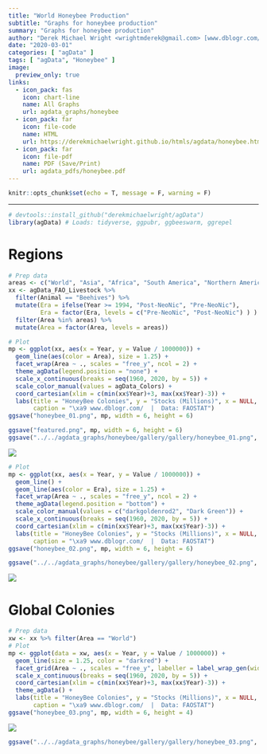 ```yaml
---
title: "World Honeybee Production"
subtitle: "Graphs for honeybee production"
summary: "Graphs for honeybee production"
author: "Derek Michael Wright <wrightmderek@gmail.com> [www.dblogr.com/](https://dblogr.netlify.com/)"
date: "2020-03-01"
categories: [ "agData" ]
tags: [ "agData", "Honeybee" ]
image:
  preview_only: true
links: 
  - icon_pack: fas
    icon: chart-line
    name: All Graphs
    url: agdata_graphs/honeybee
  - icon_pack: far
    icon: file-code
    name: HTML
    url: https://derekmichaelwright.github.io/htmls/agdata/honeybee.html
  - icon_pack: far
    icon: file-pdf
    name: PDF (Save/Print)
    url: agdata_pdfs/honeybee.pdf
---
```


```r
knitr::opts_chunk$set(echo = T, message = F, warning = F)
```

---

```r
# devtools::install_github("derekmichaelwright/agData")
library(agData) # Loads: tidyverse, ggpubr, ggbeeswarm, ggrepel
```

# Regions

```r
# Prep data
areas <- c("World", "Asia", "Africa", "South America", "Northern America", "Europe")
xx <- agData_FAO_Livestock %>% 
  filter(Animal == "Beehives") %>%
  mutate(Era = ifelse(Year >= 1994, "Post-NeoNic", "Pre-NeoNic"),
         Era = factor(Era, levels = c("Pre-NeoNic", "Post-NeoNic") ) ) %>%
  filter(Area %in% areas) %>% 
  mutate(Area = factor(Area, levels = areas))
```

\pagebreak

```r
# Plot
mp <- ggplot(xx, aes(x = Year, y = Value / 1000000)) + 
  geom_line(aes(color = Area), size = 1.25) +
  facet_wrap(Area ~ ., scales = "free_y", ncol = 2) +
  theme_agData(legend.position = "none") +
  scale_x_continuous(breaks = seq(1960, 2020, by = 5)) + 
  scale_color_manual(values = agData_Colors) +
  coord_cartesian(xlim = c(min(xx$Year)+3, max(xx$Year)-3)) +
  labs(title = "HoneyBee Colonies", y = "Stocks (Millions)", x = NULL,
       caption = "\xa9 www.dblogr.com/  |  Data: FAOSTAT")
ggsave("honeybee_01.png", mp, width = 6, height = 6)
```

```r
ggsave("featured.png", mp, width = 6, height = 6)
ggsave("../../agdata_graphs/honeybee/gallery/gallery/honeybee_01.png", mp, width = 6, height = 6)
```

![](honeybee_01.png)

\pagebreak

```r
# Plot
mp <- ggplot(xx, aes(x = Year, y = Value / 1000000)) + 
  geom_line() + 
  geom_line(aes(color = Era), size = 1.25) +
  facet_wrap(Area ~ ., scales = "free_y", ncol = 2) + 
  theme_agData(legend.position = "bottom") +
  scale_color_manual(values = c("darkgoldenrod2", "Dark Green")) +
  scale_x_continuous(breaks = seq(1960, 2020, by = 5)) + 
  coord_cartesian(xlim = c(min(xx$Year)+3, max(xx$Year)-3)) +
  labs(title = "HoneyBee Colonies", y = "Stocks (Millions)", x = NULL,
       caption = "\xa9 www.dblogr.com/  |  Data: FAOSTAT")
ggsave("honeybee_02.png", mp, width = 6, height = 6)
```

```r
ggsave("../../agdata_graphs/honeybee/gallery/gallery/honeybee_02.png", mp, width = 6, height = 6)
```

![](honeybee_02.png)

\pagebreak

# Global Colonies

```r
# Prep data
xw <- xx %>% filter(Area == "World")
# Plot
mp <- ggplot(data = xw, aes(x = Year, y = Value / 1000000)) + 
  geom_line(size = 1.25, color = "darkred") +
  facet_grid(Area ~ ., scales = "free_y", labeller = label_wrap_gen(width = 10)) + 
  scale_x_continuous(breaks = seq(1960, 2020, by = 5)) + 
  coord_cartesian(xlim = c(min(xx$Year)+3, max(xx$Year)-3)) +
  theme_agData() +
  labs(title = "HoneyBee Colonies", y = "Stocks (Millions)", x = NULL,
       caption = "\xa9 www.dblogr.com/  |  Data: FAOSTAT")
ggsave("honeybee_03.png", mp, width = 6, height = 4)
```

![](honeybee_03.png)

```r
ggsave("../../agdata_graphs/honeybee/gallery/gallery/honeybee_03.png", mp, width = 6, height = 4)
```
